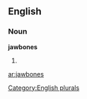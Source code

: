 ==English==

===Noun===
'''jawbones'''

# {{plural of|[[jawbone]]}}

[[Category:English plurals]]

[[ar:jawbones]]